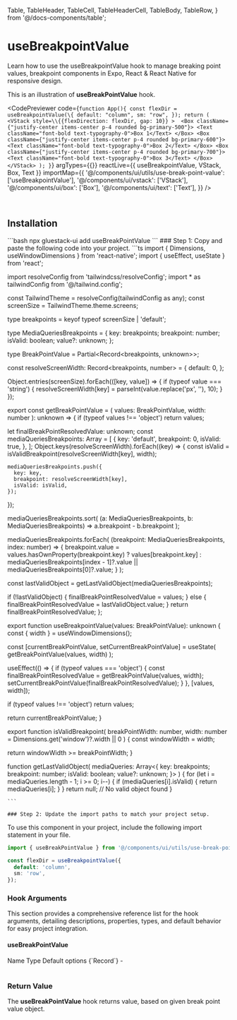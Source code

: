 
  Table,
  TableHeader,
  TableCell,
  TableHeaderCell,
  TableBody,
  TableRow,
} from '@/docs-components/table';

# useBreakpointValue

Learn how to use the useBreakpointValue hook to manage breaking point values, breakpoint components in Expo, React & React Native for responsive design.

This is an illustration of **useBreakPointValue** hook.

<CodePreviewer
  code={`function App(){
         const flexDir = useBreakpointValue(\{
                default: "column",
                sm: "row",
              });
          return (
            <VStack
              style=\\{{flexDirection: flexDir, gap: 10}}
            > 
              <Box className={"justify-center items-center p-4 rounded bg-primary-500"}>
                <Text className="font-bold text-typography-0">Box 1</Text>
              </Box>
              <Box className={"justify-center items-center p-4 rounded bg-primary-600"}>
                <Text className="font-bold text-typography-0">Box 2</Text>
              </Box>
              <Box className={"justify-center items-center p-4 rounded bg-primary-700"}>
                <Text className="font-bold text-typography-0">Box 3</Text>
              </Box>
            </VStack>
          );
        }`}
  argTypes={{}}
  reactLive={{ useBreakpointValue, VStack, Box, Text }}
  importMap={{
    '@/components/ui/utils/use-break-point-value': ['useBreakpointValue'],
    '@/components/ui/vstack': ['VStack'],
    '@/components/ui/box': ['Box'],
    '@/components/ui/text': ['Text'],
  }}
/>

<br />

## Installation

<Tabs>
  <TabItem label="CLI">
    ```bash
    npx gluestack-ui add useBreakPointValue
    ```
  </TabItem>
  <TabItem label="Manual">
    ### Step 1: Copy and paste the following code into your project.
    ```ts
    import { Dimensions, useWindowDimensions } from 'react-native';
import { useEffect, useState } from 'react';

import resolveConfig from 'tailwindcss/resolveConfig';
import * as tailwindConfig from '@/tailwind.config';

const TailwindTheme = resolveConfig(tailwindConfig as any);
const screenSize = TailwindTheme.theme.screens;

type breakpoints = keyof typeof screenSize | 'default';

type MediaQueriesBreakpoints = {
key: breakpoints;
breakpoint: number;
isValid: boolean;
value?: unknown;
};

type BreakPointValue = Partial<Record<breakpoints, unknown>>;

const resolveScreenWidth: Record<breakpoints, number> = {
default: 0,
};

Object.entries(screenSize).forEach(([key, value]) => {
if (typeof value === 'string') {
resolveScreenWidth[key] = parseInt(value.replace('px', ''), 10);
}
});

export const getBreakPointValue = (
  values: BreakPointValue,
  width: number
): unknown => {
  if (typeof values !== 'object') return values;

let finalBreakPointResolvedValue: unknown;
const mediaQueriesBreakpoints: Array<MediaQueriesBreakpoints> = [
{
key: 'default',
breakpoint: 0,
isValid: true,
},
];
Object.keys(resolveScreenWidth).forEach((key) => {
const isValid = isValidBreakpoint(resolveScreenWidth[key], width);

    mediaQueriesBreakpoints.push({
      key: key,
      breakpoint: resolveScreenWidth[key],
      isValid: isValid,
    });

});

mediaQueriesBreakpoints.sort(
(a: MediaQueriesBreakpoints, b: MediaQueriesBreakpoints) =>
a.breakpoint - b.breakpoint
);

mediaQueriesBreakpoints.forEach(
(breakpoint: MediaQueriesBreakpoints, index: number) => {
breakpoint.value = values.hasOwnProperty(breakpoint.key)
? values[breakpoint.key]
: mediaQueriesBreakpoints[index - 1]?.value ||
mediaQueriesBreakpoints[0]?.value;
}
);

const lastValidObject = getLastValidObject(mediaQueriesBreakpoints);

if (!lastValidObject) {
finalBreakPointResolvedValue = values;
} else {
finalBreakPointResolvedValue = lastValidObject.value;
}
return finalBreakPointResolvedValue;
};

export function useBreakpointValue(values: BreakPointValue): unknown {
  const { width } = useWindowDimensions();

const [currentBreakPointValue, setCurrentBreakPointValue] = useState<unknown>(
getBreakPointValue(values, width)
);

useEffect(() => {
if (typeof values === 'object') {
const finalBreakPointResolvedValue = getBreakPointValue(values, width);
setCurrentBreakPointValue(finalBreakPointResolvedValue);
}
}, [values, width]);

if (typeof values !== 'object') return values;

return currentBreakPointValue;
}

export function isValidBreakpoint(
  breakPointWidth: number,
  width: number = Dimensions.get('window')?.width || 0
) {
  const windowWidth = width;

return windowWidth >= breakPointWidth;
}

function getLastValidObject(
mediaQueries: Array<{
key: breakpoints;
breakpoint: number;
isValid: boolean;
value?: unknown;
}>
) {
for (let i = mediaQueries.length - 1; i >= 0; i--) {
if (mediaQueries[i].isValid) {
return mediaQueries[i];
}
}
return null; // No valid object found
}

    ```

    ### Step 2: Update the import paths to match your project setup.

  </TabItem>
</Tabs>

To use this component in your project, include the following import statement in your file.

```ts
import { useBreakPointValue } from '@/components/ui/utils/use-break-point-value';
```

```ts
const flexDir = useBreakpointValue({
  default: 'column',
  sm: 'row',
});
```

### Hook Arguments

This section provides a comprehensive reference list for the hook arguments, detailing descriptions, properties, types, and default behavior for easy project integration.

#### useBreakPointValue

<Table>
  <TableHeader>
    <TableRow>
      <TableHeaderCell>Name</TableHeaderCell>
      <TableHeaderCell>Type</TableHeaderCell>
      <TableHeaderCell>Default</TableHeaderCell>
    </TableRow>
  </TableHeader>
  <TableBody>
    <TableRow>
      <TableCell>
        <InlineCode>options</InlineCode>
      </TableCell>
      <TableCell>{`Record<breakPoints | default,value>`}</TableCell>
      <TableCell>-</TableCell>
    </TableRow>
  </TableBody>
</Table>

### Return Value

The **useBreakPointValue** hook returns value, based on given break point value object.
